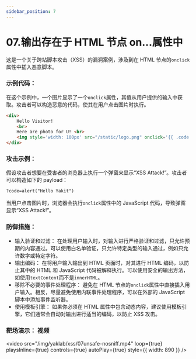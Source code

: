 ```yaml
---
sidebar_position: 7
---
```


# 07.输出存在于 HTML 节点 on...属性中

这是一个关于跨站脚本攻击（XSS）的漏洞案例，涉及到在 HTML 节点的`onclick`属性中插入恶意脚本。

### 示例代码：

在这个示例中，一个图片显示了一个`onclick`属性，其值从用户提供的输入中获取。攻击者可以构造恶意的代码，使其在用户点击图片时执行。

```HTML
<div>
    Hello Visitor!
    <br>
    Here are photo for U! <br>
    <img style='width: 100px' src="/static/logo.png" onclick='{{ .code }}'/>
</div>
```

### 攻击示例：

假设攻击者想要在受害者的浏览器上执行一个弹窗来显示“XSS Attack!”。攻击者可以构造如下的 payload：

```HTML
?code=alert("Hello Yakit")
```

当用户点击图片时，浏览器会执行`onclick`属性中的 JavaScript 代码，导致弹窗显示“XSS Attack!”。

### 防御措施：

- 输入验证和过滤： 在处理用户输入时，对输入进行严格验证和过滤，只允许预期的内容通过。可以使用白名单验证，只允许特定类型的输入通过，例如只允许数字或特定字符。
- 输出编码： 在将用户输入输出到 HTML 页面时，对其进行 HTML 编码，以防止其中的 HTML 和 JavaScript 代码被解释执行。可以使用安全的输出方法，如使用`textContent`而不是`innerHTML`。
- 移除不必要的事件处理程序： 避免在 HTML 节点的`onclick`属性中直接插入用户输入。相反，尽量避免使用内联事件处理程序，可以在外部的 JavaScript 脚本中添加事件监听器。
- 使用模板引擎： 如果你必须在 HTML 属性中包含动态内容，建议使用模板引擎，它们通常会自动对输出进行适当的编码，以防止 XSS 攻击。

### 靶场演示： 视频

<video
  src="/img/yaklab/xss/07unsafe-nosniff.mp4"
  loop={true}
  playsInline={true}
  controls={true}
  autoPlay={true}
  style={{ width: 890 }}
/>
